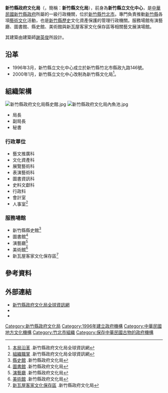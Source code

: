 {{coord|24.830277|N|121.0125|E|region:ID_type:landmark|display=title}}
{{中華民國政府部門基礎資訊
|部門名稱       = 新竹縣政府文化局
|外文名稱       = Cultural Affairs Bureau of Hsinchu County Government
|外文語言       = 英語
|部門標誌       = 
|代表圖像       = 新竹縣政府文化局.jpg
|代表圖像名稱   = 新竹縣政府文化局
|首長職銜       = 局長
|首長姓名       = 李安妤
|副首長職銜     = 副局長
|副首長姓名     = 林益洲
|秘書長職銜     = 秘書
|秘書長姓名     = 羅玉珠
|任命者姓名     = 
|成立日期       = 1996年'''新竹縣立文化中心'''<br/>2000年'''新竹縣政府文化局'''
|解散日期       = 
|所屬部門       = [[新竹縣政府|新竹縣政府]]
|組織編制       = 
|授權法源       = 
|員額任期       = 
|年度預算額     = 
|地址           = 30295[[新竹縣|新竹縣]][[竹北市|竹北市]]縣政九路146號
|電話           = +886 3 551-0201 　
|網站           = [https://www.hchcc.gov.tw www.hchcc.gov.tw]
|備註           = 
}}
'''新竹縣政府文化局'''（{{lang-en|'''Cultural Affairs Bureau of Hsinchu County Government'''}}，簡稱：'''新竹縣文化局'''），前身為'''新竹縣立文化中心'''，是[[中華民國|中華民國]][[新竹縣政府|新竹縣政府]]所屬的一級行政機關，位於[[新竹縣|新竹縣]][[竹北市|竹北市]]。專門負責推動[[新竹縣|新竹縣]]各項[[藝術|藝術]][[文化|文化]]活動，也是[[新竹縣|新竹縣]][[歷史|歷史]]文化資產保護的管理行政機關。服務場館有演藝廳、圖書館、縣史館、美術館與新瓦屋客家文化保存區等相關藝文展演場館。

其建築由建築師[[謝英俊|謝英俊]]所設計。

==沿革==
*1996年3月，新竹縣立文化中心成立於新竹縣竹北市縣政九路146號。
*2000年1月，新竹縣立文化中心改制為新竹縣文化局<ref>[https://www.hchcc.gov.tw/ch/02about/about_01.asp 本局沿革] {{Wayback|url=https://www.hchcc.gov.tw/ch/02about/about_01.asp |date=20180216023821 }}.新竹縣政府文化局全球資訊網</ref>。

==組織架構==
[[File:新竹縣政府文化局縣史館.jpg|thumb]]
[[File:新竹縣政府文化局內魚池.jpg|thumb]]
*局長
*副局長
*秘書

===行政單位===
*藝文推廣科
*文化資產科
*展覽藝術科
*表演藝術科
*圖書資訊科
*史料文獻科
*行政科
*會計室
*人事室<ref>[https://www.hchcc.gov.tw/ch/02about/about_03.asp 組織職掌] {{Wayback|url=https://www.hchcc.gov.tw/ch/02about/about_03.asp |date=20171123091124 }}.新竹縣政府文化局全球資訊網</ref>

===服務場館===
*新竹縣縣史館<ref>[https://www.hchcc.gov.tw/hsinchu/index.asp 縣史館] {{Wayback|url=https://www.hchcc.gov.tw/hsinchu/index.asp |date=20170704150341 }}.新竹縣政府文化局</ref>
*圖書館<ref>[https://www.hchcc.gov.tw/library/index.asp 圖書館] {{Wayback|url=https://www.hchcc.gov.tw/library/index.asp |date=20180217174124 }}.新竹縣政府文化局</ref>
*演藝廳<ref>[https://www.hchcc.gov.tw/performance/index.asp 演藝廳] {{Wayback|url=https://www.hchcc.gov.tw/performance/index.asp |date=20180215190339 }}.新竹縣政府文化局</ref>
*美術館<ref>[https://www.hchcc.gov.tw/museum/index.asp 美術館] {{Wayback|url=https://www.hchcc.gov.tw/museum/index.asp |date=20180214051605 }}.新竹縣政府文化局</ref>
*新瓦屋客家文化保存區<ref>[https://www.hchcc.gov.tw/newtile/index.asp 新瓦屋客家文化保存區] {{Wayback|url=https://www.hchcc.gov.tw/newtile/index.asp |date=20180216034959 }}.新竹縣政府文化局</ref>

==參考資料==
{{Reflist}}

==外部連結==
*[https://www.hchcc.gov.tw/ 新竹縣政府文化局全球資訊網] {{Wayback|url=https://www.hchcc.gov.tw/ |date=20210124180353 }}{{zh}}{{en}}
*{{facebook|hchcc.gov|竹縣go藝思}}
*{{youtube|channel=UCQRgyE_3lyMvt7eWHRzBtzg}}

[[Category:新竹縣政府文化局|Category:新竹縣政府文化局]]
[[Category:1996年建立政府機構|Category:1996年建立政府機構]]
[[Category:中華民國地方文化機構|Category:中華民國地方文化機構]]
[[Category:竹北市組織|Category:竹北市組織]]
[[Category:保存中華民國古物的政府機構|Category:保存中華民國古物的政府機構]]